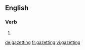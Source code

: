 
==English==

===Verb===
{{head|en|present participle}}

# {{present participle of|gazette|lang=en}}

[[de:gazetting]]
[[fr:gazetting]]
[[vi:gazetting]]